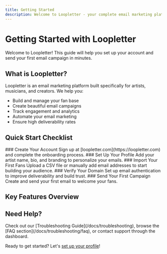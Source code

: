 ```yaml
---
title: Getting Started
description: Welcome to Loopletter - your complete email marketing platform for artists and creators
---
```



# Getting Started with Loopletter

Welcome to Loopletter! This guide will help you set up your account and send your first email campaign in minutes.

## What is Loopletter?

Loopletter is an email marketing platform built specifically for artists, musicians, and creators. We help you:

- Build and manage your fan base
- Create beautiful email campaigns
- Track engagement and analytics
- Automate your email marketing
- Ensure high deliverability rates

## Quick Start Checklist

<Steps>
  <Step>
    ### Create Your Account
    Sign up at [loopletter.com](https://loopletter.com) and complete the onboarding process.
  </Step>
  
  <Step>
    ### Set Up Your Profile
    Add your artist name, bio, and branding to personalize your emails.
  </Step>
  
  <Step>
    ### Import Your First Fans
    Upload a CSV file or manually add email addresses to start building your audience.
  </Step>
  
  <Step>
    ### Verify Your Domain
    Set up email authentication to improve deliverability and build trust.
  </Step>
  
  <Step>
    ### Send Your First Campaign
    Create and send your first email to welcome your fans.
  </Step>
</Steps>

## Key Features Overview

<Cards>
  <Card
    title="Campaign Management"
    description="Create professional email campaigns with our visual editor, schedule sends, and track performance in real-time."
  />
  <Card
    title="Audience Segmentation"
    description="Organize your fans into targeted segments based on location, engagement, tags, and custom criteria."
  />
  <Card
    title="Analytics Dashboard"
    description="Monitor open rates, click rates, subscriber growth, and campaign performance with detailed analytics."
  />
  <Card
    title="Team Collaboration"
    description="Invite team members with different permission levels to help manage your email marketing."
  />
</Cards>

## Need Help?

<Callout type="info">
Check out our [Troubleshooting Guide](/docs/troubleshooting), browse the [FAQ section](/docs/troubleshooting/faq), or contact support through the dashboard.
</Callout>

Ready to get started? Let's [set up your profile](/docs/getting-started/profile-setup)!